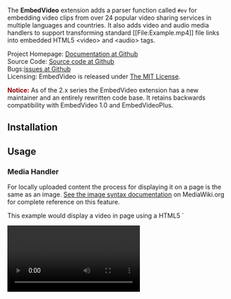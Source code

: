 {{TNT|Extension
|name        = EmbedVideo
|license     = MIT
|status      = stable
|type        = parser function
|author      = Alexia E. Smith ([[User:Alexia E. Smith|Alexia E. Smith]]), Andrew Whitworth ([[User:Whiteknight|Whiteknight]]), Jim R. Wilson ([[User:Jimbojw|Jimbojw]]), and Mohammad Derakhshani ([[User:Mderakhs|Mderakhs]])
|version     = 2.7.3
|update      = 2018-03-27
|mediawiki   = 1.25+
|php         = 5.4+
|download    = {{TNT|GithubDownload|HydraWiki|mediawiki-embedvideo}}
|image       = EmbedVideoExample1.jpg
|imagesize   = 350px
|hook1       = ParserFirstCallInit
|description = Adds a parser function called <code>#ev</code> for embedding video clips from popular video sharing services.
|example     = [http://help.gamepedia.com/Extension:EmbedVideo/Example Gamepedia Help Wiki]
|vagrant-role      = embedvideo
}}

The '''EmbedVideo''' extension adds a parser function called <code>#ev</code> for embedding video clips from over 24 popular video sharing services in multiple languages and countries.  It also adds video and audio media handlers to support transforming standard <nowiki>[[File:Example.mp4]]</nowiki> file links into embedded HTML5 <nowiki><video></nowiki> and <nowiki><audio></nowiki> tags.

;Project Homepage: [https://github.com/HydraWiki/mediawiki-embedvideo Documentation at Github]
;Source Code: [https://github.com/HydraWiki/mediawiki-embedvideo Source code at Github]
;Bugs:[https://github.com/HydraWiki/mediawiki-embedvideo/issues issues at Github]
;Licensing: EmbedVideo is released under [http://www.opensource.org/licenses/mit-license.php The MIT License].

<span style="font-weight: bold; color: darkred;">Notice:</span> As of the 2.x series the EmbedVideo extension has a new maintainer and an entirely rewritten code base.  It retains backwards compatibility with EmbedVideo 1.0 and EmbedVideoPlus.

==Installation==

{{TNT|ExtensionInstall
 |registration=required
 |download-link=[https://github.com/HydraWiki/mediawiki-embedvideo/archive/v2.7.3.zip Download]
 |custom-steps=* [[#Configuration|Configure as required]]
}}

==Usage==

=== Media Handler ===
For locally uploaded content the process for displaying it on a page is the same as an image.  [https://www.mediawiki.org/wiki/Help:Images#Syntax See the image syntax documentation] on MediaWiki.org for complete reference on this feature.

This example would display a video in page using a HTML5 `<video>` tag.

<pre><nowiki>[[File:Example.mp4]]</nowiki></pre>

To specify the start and end timestamps in the media use the start and end parameters.  The timestamp can be formatted as one of: ss, :ss, mm:ss, hh:mm:ss, or dd:hh:mm:ss.

<pre><nowiki>[[File:Example.mp4|start=2|end=6]]</nowiki></pre>

=== Tags ===

The EmbedVideo parser function expects to be called in any of the following ways:

====<code>#ev</code> - Classic Parser Tag====
* <code><nowiki>{{#ev:service|id}}</nowiki></code>
* <code><nowiki>{{#ev:service|id|dimensions}}</nowiki></code>
* <code><nowiki>{{#ev:service|id|dimensions|alignment}}</nowiki></code>
* <code><nowiki>{{#ev:service|id|dimensions|alignment|description}}</nowiki></code>
* <code><nowiki>{{#ev:service|id|dimensions|alignment|description|container}}</nowiki></code>
* <code><nowiki>{{#ev:service|id|dimensions|alignment|description|container|urlargs}}</nowiki></code>
* <code><nowiki>{{#ev:service|id|dimensions|alignment|description|container|urlargs|autoresize}}</nowiki></code>
* <code><nowiki>{{#ev:service|id|dimensions|alignment|description|container|urlargs|autoresize|valignment}}</nowiki></code>

However, if needed optional arguments may be left blank by not putting anything between the pipes:
* <code><nowiki>{{#ev:service|id|||description}}</nowiki></code>

====<code>#evt</code> - Parser Tag for Templates====
The <nowiki>#evt</nowiki> parser tag allows for key=value pairs which allows for easier templating and readability.

<pre><nowiki>{{#evt:
service=youtube
|id=https://www.youtube.com/watch?v=pSsYTj9kCHE
|alignment=right
}}</nowiki></pre>

====<code>#evu</code> - Parser Tag for URLs====
The <nowiki>#evu</nowiki> parser tag is like the <nowiki>#evt</nowiki> tag, but its first parameter is a URL that will be parsed to determine the service automatically.

<pre><nowiki>{{#evu:https://www.youtube.com/watch?v=pSsYTj9kCHE
|alignment=right
}}</nowiki></pre>

====<code><embedvideo></code> - Tag Hook====
Videos can easily be embedded with the <nowiki><embedvideo></embedvideo></nowiki> tag hook.  The ID/URL goes as the input between the tags and parameters can be added as the tag arguments.

<pre><nowiki><embedvideo service="youtube">https://www.youtube.com/watch?v=pSsYTj9kCHE</embedvideo></nowiki></pre>

Alternativly, you can also use the service id as the tag (assuming another extension isn't already using this tag).

<pre><nowiki><youtube>https://www.youtube.com/watch?v=pSsYTj9kCHE</youtube></nowiki></pre>


=== Attributes for Parser Tags ===

{| class="wikitable"
|-
! Attribute
! Description
|-
| <code>service="<nowiki>(See Supported Services below.)</nowiki>"</code>
| '''Required:''' yes
:The video service to call.
|-
| <code>id="<nowiki>[id|url]</nowiki>"</code>
| '''Required:''' yes
:The raw ID of the video or URL from the player page.
|-
| <code>dimensions="<nowiki>[WIDTH|WIDTHxHEIGHT|xHEIGHT]</nowiki>"</code>
| '''Required:''' no, '''Default:''' <code>640</code>
:Dimensions in pixels to size the embed container.  The standard format is width x height where either can be omitted, but the <code>x</code> must proceed height to indicate it as the height.
:Examples: <code>480</code>, <code>480x320</code>, <code>x320</code>.  If the height is not provided it will be calculated automatically from the width and service default ratio.
:Some services such as ''Gfycat'' do not have standard heights and should be specified for each embed.  <code>$wgEmbedVideoDefaultWidth</code> can be set in <code>LocalSettings.php</code> to override the default width.
|-
| <code>alignment="<nowiki>[left|center|right|inline]</nowiki>"</code>
| '''Required:''' no, '''Default:''' <code>none</code>
:Align the placement of the video either to the left, centered, or to the right. Inline will allow multiple videos to display side by side without forced line breaks.
|-
| <code>description="<nowiki>[wiki text]</nowiki>"</code>
| '''Required:''' no, '''Default:''' <code>none</code>
:Display a description under the embed container.
|-
| <code>container="<nowiki>[frame]</nowiki>"</code>
| '''Required:''' no, '''Default:''' <code>none</code>
:Specifies the container type to use for the embed.
::<code>frame</code>: Wrap the video player in a Mediawiki thumbnail box.
|-
| <code>urlargs="<nowiki>modestbranding=1&version=3</nowiki>"</code>
| '''Required:''' no, '''Default:''' <code>none</code>
:Allows extra URL arguments to be appended to the generated embed URL.  This is useful for obscure options only supported on one service.
|-
| <code>autoresize="<nowiki>false</nowiki>"</code>
| '''Required:''' no, '''Default:''' <code>true</code>
:Automatically resize videos when their size will cause them to break outside of their container element.
|-
| <code>valignment="<nowiki>[top|middle|bottom|baseline]</nowiki>"</code>
| '''Required:''' no, '''Default:''' <code>none</code>
:Align the vertical placement of the video either to the top, middle, bottom, or baseline of the parent element.  Using this parameter forces the alignment parameter to be inline.
|}

=== Examples ===

[[File:EmbedVideoExample1.jpg|thumb|Example #1]]

For example, a video from YouTube uses the 'youtube' service selector. You can specify either the raw ID:
<pre>{{#ev:youtube|pSsYTj9kCHE}}</pre>
Or specify the full URL:
<pre>{{#ev:youtube|https://www.youtube.com/watch?v=pSsYTj9kCHE}}</pre>



[[File:EmbedVideoExample2.jpg|thumb|Example #2]]






To display the same video as a right aligned large thumbnail with a description:
<pre>{{#ev:youtube|https://www.youtube.com/watch?v=pSsYTj9kCHE|1000|right|Let eet GO|frame}}</pre>

For YouTube to have the video start at a specific time code utilize the urlargs(URL arguments) parameter.  Take the rest of the URL arguments from the custom URL and place them into the urlargs.  Please note that not all video services support extra URL arguments or may have different keys for their URL arguments.
<pre>https://www.youtube.com/watch?v=pSsYTj9kCHE&start=76</pre>
<pre>{{#ev:youtube|https://www.youtube.com/watch?v=pSsYTj9kCHE|||||start=76}}</pre>

URL arguments can be used to chop up a video and loop it:
<pre>https://www.youtube.com/watch?v=pSsYTj9kCHE&start=160&end=180&loop=1</pre>
<pre>{{#ev:youtube|https://www.youtube.com/watch?v=pSsYTj9kCHE|||||start=160&end=180&loop=1}}</pre>

= Support for VideoLink Tags =

Support for the unmaintained VideoLink extension’s tags has been added since version 2.5.

From the original extension documentation:

<pre>The VideoLink extension allows embedding of YouTube videos in articles; allowing for multiple linked videos to be played in a single embedded video player, first shown when a user clicks on a video link.

The &lt;evlplayer /&gt; specifies where the player should appear within the page, and the {{#vlink}} parser function allows creation of links that load a specific video.</pre>
=== <code>&lt;evlplayer&gt;</code> - Tag Hook for Video Container ===

''Note that the use of the <code>&lt;evlplayer&gt;</code> tag is also acceptable here for backwards compatibility.''

This evlplayer tag is used to position the video player container within the page.

<pre>&lt;evlplayer id=&quot;player id&quot; w=&quot;width&quot; h=&quot;height&quot; class=&quot;class&quot; style=&quot;style&quot;&gt;default content&lt;/evlplayer&gt;</pre>

A default video can be set to fill the container by default instead of default content as well.

<pre>&lt;evlplayer id=&quot;player1&quot; w=&quot;480&quot; h=&quot;360&quot; service=&quot;youtube&quot; defaultid=&quot;pSsYTj9kCHE&quot; /&gt;</pre>

{| class="wikitable"
!width="11%"| Attributes
!width="10%"| Required
!width="23%"| Default
!width="54%"| Description
|-
| id
| no
| default
| An optional unique identifier for this container
|-
| w
| no
| 800
| Width to send to the embedded player when its generated
|-
| h
| no
| achieve 16:9 from width
| Height to send to the embedded player when its generated
|-
| class
| no
|
| Additional CSS class to add to the container div
|-
| style
| no
|
| Additional in-line CSS to apply to the container div
|-
| defaultid
| no
|
| Video ID of default video, if you want a default video.
|-
| service
| no
|
| Service of default video, if you want a default video.
|}

An important caveat to make note of, is that the <code>w</code> and <code>h</code> attributes only effect the video that is being included into the container div, and not the actual container. For styling of the container, please use the <code>class</code> or <code>style</code> attributes.

=== <code>#evl</code> - Parser Function for Video Links ===

''Note that the use of the <code>{{#vlink}}</code> parser function is also acceptable here for backwards compatibility.''

<pre>{{#evl:&lt;video id&gt;|&lt;Link text&gt;|service=youtube|player=&lt;player id&gt;}}</pre>
In addition to all of the attributes supported by the <code>#evt</code> tag, these specific attributes apply to the <code>#evl</code> (and <code>#vlink</code>) tags. To maintain backwards compatibility, if you do not define a <code>service</code> then <code>youtube</code> is assumed.

{|class="wikitable"
!width="5%"| Attributes
!width="4%"| Required
!width="3%"| Default
!width="86%"| Description
|-
| video id
| yes
| none
| The ID of the video you would like to play. ''Please note that the use of multiple video IDs separated by a semicolon is now deprecated. Please use the proper service for playlists if you would like play multiple videos from a single link''
|-
| link text
| yes
| none
| The text to display inside the link
|-
| player
| no
| ‘default’
| Player container to load video in. ''Note that the ID ‘default’ will only exist if you’ve defined a player with no ID.''
|-
| initial video
| ''deprecated''
|

| In the original VideoLink, this would define what video to play first if multiple videos were define. Please see notes about in <code>video id</code> and <code>start</code>.
|-
| start
| ''deprecated''
| 0:00
| In the original VideoLink, this defined the start time of a video. Since we support multiple video services, this feature can now be replicated with the <code>urlargs</code> parameter. For backwards compatibility, this attribute will be respect on videos with the service <code>youtube</code>.
|}

=== Supported Services ===

As of version 2.x, EmbedVideo supports embedding video content from the following services:
{| class="wikitable"
|-
! Site
! colspan="2"|Service Name(s)
! ID Example
! URL Example(s)
|-
! [https://archive.org/details/movies Archive.org Videos]
| colspan="2"|<code>archiveorg</code>
| <nowiki>electricsheep-flock-244-80000-6</nowiki>
| <nowiki>https://archive.org/details/electricsheep-flock-244-80000-6</nowiki>
  <nowiki>https://archive.org/embed/electricsheep-flock-244-80000-6</nowiki>
|-
! [http://bambuser.com/ Bambuser]
| <code>bambuser</code> - Broadcasts
| <code>bambuser_channel</code> - Channels
| <nowiki>5262334</nowiki>
| <nowiki>http://bambuser.com/v/5262334</nowiki>
|-
! [https://beam.pro/ Beam]
| colspan="2"|<code>beam</code> - Streams
| <nowiki>RocketBear</nowiki>
| <nowiki>https://beam.pro/RocketBear</nowiki>
|-
! [http://www.bing.com/videos/ Bing]
| colspan="2"|<code>bing</code>
| <nowiki>31ncp9r7l</nowiki>
| <nowiki>http://www.bing.com/videos/watch/video/adorable-cats-attempt-to-eat-invisible-tuna/31ncp9r7l</nowiki>
|-
! [http://www.blip.tv/ Blip.tv]
| colspan="2"|<code>blip</code> - Blip requires the full URL to the video page and does not accept the raw ID.
|
|<nowiki>http://blip.tv/vinylrewind/review-6864612</nowiki>
|-
! [https://media.ccc.de/ C3TV]
| colspan="2"|<code>mediacccde</code>
| <nowiki>32c3-7305-quantum_cryptography</nowiki>
| <nowiki>https://media.ccc.de/v/32c3-7305-quantum_cryptography</nowiki>
|-
! [http://www.collegehumor.com/ CollegeHumor]
| colspan="2"|<code>collegehumor</code>
| <nowiki>6875289</nowiki>
| <nowiki>http://www.collegehumor.com/video/6875289/batman-says-his-goodbyes</nowiki>
|-
! [http://www.dailymotion.com/ Dailymotion]
| colspan="2"|<code>dailymotion</code>
| <nowiki>x1adiiw_archer-waking-up-as-h-jon-benjamin_shortfilms</nowiki>
| <nowiki>http://www.dailymotion.com/video/x1adiiw_archer-waking-up-as-h-jon-benjamin_shortfilms</nowiki>
|-
! [http://tvpot.daum.net/ Daum TVPot]
| colspan="2"|<code>tvpot</code> - Obtain the URL or ID from the share menu URL.
| <nowiki>s9011HdLzYwpLwBodQzCHRB</nowiki>
| <nowiki>http://tvpot.daum.net/v/s9011HdLzYwpLwBodQzCHRB</nowiki>
|-
! [http://www.divshare.com Div Share]
| colspan="2"|<code>divshare</code>
|
|
|-
! [http://edutopia.org Edutopia]
| colspan="2"|Edutopia content moved to YouTube.  Please use the youtube service selector below.
|
|
|-
! [http://www.funnyordie.com/ FunnyOrDie]
| colspan="2"|<code>funnyordie</code>
| <nowiki>c61fb67ac9</nowiki>
| <nowiki>http://www.funnyordie.com/videos/c61fb67ac9/to-catch-a-predator-elastic-heart-edition</nowiki>
|-
! [http://gfycat.com/ Gfycat]
| colspan="2"|<code>gfycat</code>
| <nowiki>BruisedSilentAntarcticfurseal</nowiki>
| <nowiki>http://www.gfycat.com/BruisedSilentAntarcticfurseal</nowiki>
|-
! [http://www.hitbox.tv/ Hitbox]
| colspan="2"|<code>hitbox</code>
| <nowiki>Washuu</nowiki>
| <nowiki>http://www.hitbox.tv/Washuu</nowiki>
|-
! [https://www.jwplayer.com/ JW Player]
| colspan="2"|<code>jwplayer</code>
| <nowiki>cr5d8nbu-8ZpoNmmJ</nowiki>
| <nowiki>https://content.jwplatform.com/players/cr5d8nbu-8ZpoNmmJ.html</nowiki>
|-
! [http://www.kickstarter.com/ Kickstarter]
| colspan="2"|<code>kickstarter</code>
| <nowiki>elanlee/exploding-kittens</nowiki>
| <nowiki>https://www.kickstarter.com/projects/elanlee/exploding-kittens</nowiki>
|-
! [http://www.metacafe.com/ Metacafe]
| colspan="2"|<code>metacafe</code>
| <nowiki>11404579</nowiki>
| <nowiki>http://www.metacafe.com/watch/11404579/lan_party_far_cry_4/</nowiki>
|-
! [http://www.nicovideo.jp/ Nico Nico Video]
| colspan="2"|<code>nico</code>
| <nowiki>sm24394325</nowiki>
| <nowiki>http://www.nicovideo.jp/watch/sm24394325</nowiki>
|-
! [http://rutube.ru/ RuTube]
| colspan="2"|<code>rutube</code>
| <nowiki>b698163ccb67498db74d50cb0f22e556</nowiki>
| <nowiki>http://rutube.ru/video/b698163ccb67498db74d50cb0f22e556/</nowiki>
|-
! [http://soundcloud.com/ SoundCloud]
| colspan="2"|<code>soundcloud</code>
| <nowiki>use full url</nowiki>
| <nowiki>https://soundcloud.com/skrillex/skrillex-rick-ross-purple-lamborghini</nowiki>
|-
! [http://teachertube.com TeacherTube]
| colspan="2"|<code>teachertube</code>
| <nowiki>370511</nowiki>
| <nowiki>http://www.teachertube.com/video/thats-a-noun-sing-along-hd-version-370511</nowiki>
|-
! [http://www.ted.com/talks/browse/ TED Talks]
| colspan="2"|<code>ted</code>
| <nowiki>bruce_aylward_humanity_vs_ebola_the_winning_strategies_in_a_terrifying_war</nowiki>
| <nowiki>http://www.ted.com/talks/bruce_aylward_humanity_vs_ebola_the_winning_strategies_in_a_terrifying_war</nowiki>
|-
! [https://tubitv.com Tubi TV]
| colspan="2"|<code>tubitv</code>
| <nowiki>318409</nowiki>
| <nowiki>http://tubitv.com/video/318409</nowiki>
|-
! [http://www.tudou.com/ Tudou]
| colspan="2"|<code>tudou</code>
| <nowiki>mfQXfumwiew</nowiki>
| <nowiki>http://www.tudou.com/listplay/mfQXfumwiew.html</nowiki>
|-
! [http://www.twitch.tv Twitch]
| <code>twitch</code> - Live Streams
| <code>twitchvod</code> - Archived Videos on Demand
| <nowiki>twitchplayspokemon</nowiki>
| <nowiki>http://www.twitch.tv/twitchplayspokemon</nowiki>
|-
! [http://89.160.51.62/recordme/spelain.htm Videomaten]
| colspan="2"|<code>videomaten</code>
|
|
|-
! [http://www.vimeo.com Vimeo]
| colspan="2"|<code>vimeo</code>
| <nowiki>105035718</nowiki>
| <nowiki>http://vimeo.com/105035718</nowiki>
|-
! [http://vine.co Vine]
| colspan="2"|<code>vine</code>
| <nowiki>h2B7WMtuX2t</nowiki>
| <nowiki>https://vine.co/v/h2B7WMtuX2t</nowiki>
|-
! [http://screen.yahoo.com/ Yahoo Screen]
| colspan="2"|<code>yahoo</code>
| <nowiki>katy-perry-dances-sharks-2015-024409668</nowiki>
| <nowiki>https://screen.yahoo.com/videos-for-you/katy-perry-dances-sharks-2015-024409668.html</nowiki>
|-
! [http://www.youtube.com/ YouTube]
| <code>youtube</code> - Single Videos
| <code>youtubeplaylist</code> - Playlists
| <nowiki>pSsYTj9kCHE</nowiki>
| <nowiki>https://www.youtube.com/watch?v=pSsYTj9kCHE</nowiki>
  <nowiki>https://www.youtube.com/watch?v=CW_PbErQ_c8&list=PL76E80C7F756A2047</nowiki>
|-
! [http://www.youku.com/ Youku]
| colspan="2"|<code>youku</code>
| <nowiki>XODc3NDgzMTY4</nowiki>
| <nowiki>http://v.youku.com/v_show/id_XODc3NDgzMTY4.html</nowiki>
|-
|}

==Configurations==

{| class="wikitable"
|--
! Variable
! Default Value
! Description
|--
| <code>$wgEmbedVideoAddFileExtensions</code>
| <code>true</code>
| Boolean - Enable or disable adding video/audio file extensions to the list of allowable files to be uploaded.
|--
| <code>$wgEmbedVideoEnableVideoHandler</code>
| <code>true</code>
| Boolean - Enable or disable the video media handlers for displaying embedded video in articles.
|--
| <code>$wgEmbedVideoEnableAudioHandler</code>
| <code>true</code>
| Boolean - Enable or disable the audio media handlers for displaying embedded audio in articles.
|--
| <code>$wgEmbedVideoDefaultWidth</code>
| <code>''</code>
| Integer - Globally override the default width of video players.  When not set this uses the video service's default width which is typically 640 pixels.
|--
| <code>$wgEmbedVideoMinWidth</code>
| <code>''</code>
| Integer - Minimum width of video players.  Widths specified below this value will be automatically bounded to it.
|--
| <code>$wgEmbedVideoMaxWidth</code>
| <code>''</code>
| Integer - Maximum width of video players.  Widths specified above this value will be automatically bounded to it.
|--
| <code>$wgFFmpegLocation</code>
| <code>/usr/bin/ffmpeg</code>
| String - Set the location of the ffmpeg binary.
|--
| <code>$wgFFprobeLocation</code>
| <code>/usr/bin/ffprobe</code>
| String - Set the location of the ffprobe binary.
|}

==Version history==
; v2.7.3
* Default Twitch VOD to autoplay=false by default
* Allow videos to be sized in 1:1 aspect ratios for special use cases.

; v2.7.2
* Added feature to evlplayer to allow default video content

; v2.7.1
* Fixed issue with youku videos not embedding properly on https enabled wikis.

; v2.7.0
* Added SoundCloud support
* Added ability to use service name as a parser tag (if not defined previously)

; v2.6.1
* Added new configuration options to disable adding media handlers and file extensions.
** https://github.com/HydraWiki/mediawiki-embedvideo/issues/76
* Fixed an uninitialized array.
** https://github.com/HydraWiki/mediawiki-embedvideo/issues/77
* Fixed undefined indexes in the AudioHandler class.
** https://github.com/HydraWiki/mediawiki-embedvideo/issues/78
* Fixed class properties that were unintentionally declared as static.
** https://github.com/HydraWiki/mediawiki-embedvideo/issues/75
* Fixed RTL language issues with CSS.
** https://github.com/HydraWiki/mediawiki-embedvideo/pull/73

; v2.6.0
* Added support for vertically aligning videos.
* Improved sizing of video and audio tags in Chrome and Firefox when using the media handler tags.
* Fixed an undefined variable.
** https://github.com/HydraWiki/mediawiki-embedvideo/issues/71

; v2.5.2
* If ffmpeg is not installed on the server the FFProbe class will no longer attempt to use and instead just return generic descriptions.
* Fixed properties on FFProbe being incorrectly declared as static.
* Fixed issues with not returning generic descriptions when the local file being accessed by ffprobe is not readable.

; v2.5.1
* Added URL argument support to Twitch services.

; v2.5.0
* Added support for VideoLink tags
* Support for Disclose.tv added
* Twitch VOD support updated.
* Added <nowiki>#evu</nowiki> parser tag

; v2.4.1
* Merged Sophivorus' improvements and fixes.
** Support for TubiTV.com with the tubitv service identifier.
** Fixed vimeo aspect ratio.
** Fixed dailymotion ID regex.
* Fixed error messages being double parsed.

; v2.4.0
* New media handlers to embed locally uploaded video and audio files.
** Requires ffmpeg and ffprobe binaries to be installed.
** Uses HTML5 <nowiki><video></nowiki> and <nowiki><audio></nowiki> tags.
* Two new settings:
** $wgFFmpegLocation - Set the location of the ffmpeg binary.
** $wgFFprobeLocation - Set the location of the ffprobe binary.

; v2.3.3
* Support for JW Player.

; v2.3.2
* Fix auto resize breaking when leaving full screen.

; v2.3.1
* Fixed issue #54 (EmbedVideo doesn't work with mw-collapsible class)
* Fixed issue #50 ("arg" should be "args" in addService)
* Added "inline" alignment option
* Fixed center alignment option css
* Auto Resize now targets mobile as well

; v2.3.0
* Hard cut off of support for versions older then MediaWiki 1.25
* Auto Resize attribute added
* Reverted array_key_exists() regression to fix the `<embedvideo>` tag being broken.

; v2.2.9
* Fixed issue with Twitch.tv switching over to HTTPS.
* [https://github.com/HydraWiki/mediawiki-embedvideo/pull/52 Added support for http://media.ccc.de]
* [https://github.com/HydraWiki/mediawiki-embedvideo/pull/46 New services can now be added from other extensions programmatically.]

; v2.2.8
* [https://github.com/HydraWiki/mediawiki-embedvideo/pull/38 Support for Daum TVPot]
* [https://github.com/HydraWiki/mediawiki-embedvideo/pull/40 Fix for URL arguments for youtube and youtubeplaylist].
* Support for Beam.pro.
* Support for Hitbox.tv.

; v2.2.7
* [https://github.com/HydraWiki/mediawiki-embedvideo/pull/35 Compatible with MediaWiki 1.24.0+]

; v2.2.6
* NicoNico Video ID fixes; will work with new ID formats.

; v2.2.5
* XSS flaws reported by [https://github.com/Mischanix/ Mischanix].

; v2.2.4
* Fix Bing to work with their new URLs.
* Remove MSN as their new video service does not support embedding.
* Standardize Tudou support per their wiki.

; v2.2.3
* Added support for Youku and Tudou.

; v2.2.2
* Updated regular expression replacement pattern for Twitch URLs.  Old Twitch embed URLs do not automatically redirect.

; v2.2.1
* Fixed E_NOTICE being thrown for [https://github.com/HydraWiki/mediawiki-embedvideo/issues/25 undefined array indexes].
* Back ported some [https://github.com/HydraWiki/mediawiki-embedvideo/issues/23 PHP 5.3 compatibility changes].  Please note that future releases of EmbedVideo may not support PHP 5.3 as it is an outdated version.  Upgrading to PHP 5.4 at a minimum is recommended.

; v2.2.0
* Fixed a bug with alignment that would cause the left align to not work similar to how MediaWiki handles images and other media.
* New parser tag better suited for templates; #evt.
* New HTML like tag format that can take parameters.

; v2.1.0
* The width parameter was changed to dimensions.  See parameter documentation above.
* New container parameter to use a standard MediaWiki thumb frame or default to a generic container.
* The description parameter no longer forces the thumb frame to be used.
* Added support for Archive.org, Blip.tv, CollegeHumor, Gfycat, Nico Nico Video, TED Talks, and Vine.
* Ability to center align embeds.
* CSS resource module.

; v2.0
* URLs from the player pages that contain the raw video ID can now be used as the ID parameter.
* Validation of the raw IDs is improved.
* Code base rewritten to have a VideoService class for future extensibility.
* Switched to HTML5 iframes wherever possible for embeds.
* All services overhauled to be up to date and working.
* The 'auto' and 'center' alignment values were removed as they were not working.  They are planned to be implement properly in the future.

==Developer Notes==

The major benefit of using a parser function as the injection mechanism for video clips (as opposed to an extension tag) is that parser functions can utilize template parameters (of the form <code><nowiki>{{{1}}}</nowiki></code>).

For example, say you found yourself making a lot of YouTube videos in thumbnail size, right-aligned like an image.  You might make a template called <code>Template:Youtube_tn</code> which could contain this:
<pre>
<div class="thumb tright">
{{#ev:youtube|{{{1}}}|{{{2|100}}}}}
</div>
</pre>

And then call it like this:
<pre>
{{youtube tn|someYoutubeId}}
</pre>

===Reporting Bugs===

There is an issue tracker set up on the [https://github.com/HydraWiki/mediawiki-embedvideo/issues Github project page].

===Contributing===

Bug reports, feature requests, and patches are always welcome.  New contributors can be added to the Github project if there is sufficient interest.

==Weblinks==

* [http://help.gamepedia.com/Extension:EmbedVideo/Example Gamepedia Help Wiki] / [http://fr.wikimini.org/wiki/Aide:Ins%C3%A9rer_une_vid%C3%A9o French] / [http://krefeld-wiki.de/wiki/Hilfe:Video German]

[[Category:Video player extensions]]
[[Category:YouTube extensions]]
